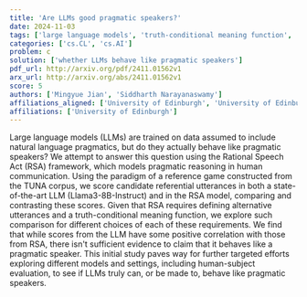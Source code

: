 ```yaml
---
title: 'Are LLMs good pragmatic speakers?'
date: 2024-11-03
tags: ['large language models', 'truth-conditional meaning function', 'referential utterances', 'human communication', 'reference game', 'natural language pragmatics', 'pragmatic reasoning', 'TUNA corpus', 'human-subject evaluation', 'Rational Speech Act framework']
categories: ['cs.CL', 'cs.AI']
problem: c
solution: ['whether LLMs behave like pragmatic speakers']
pdf_url: http://arxiv.org/pdf/2411.01562v1
arx_url: http://arxiv.org/abs/2411.01562v1
score: 5
authors: ['Mingyue Jian', 'Siddharth Narayanaswamy']
affiliations_aligned: ['University of Edinburgh', 'University of Edinburgh']
affiliations: ['University of Edinburgh']
---
```



Large language models (LLMs) are trained on data assumed to include natural language pragmatics, but do they actually behave like pragmatic speakers? We attempt to answer this question using the Rational Speech Act (RSA) framework, which models pragmatic reasoning in human communication. Using the paradigm of a reference game constructed from the TUNA corpus, we score candidate referential utterances in both a state-of-the-art LLM (Llama3-8B-Instruct) and in the RSA model, comparing and contrasting these scores. Given that RSA requires defining alternative utterances and a truth-conditional meaning function, we explore such comparison for different choices of each of these requirements. We find that while scores from the LLM have some positive correlation with those from RSA, there isn't sufficient evidence to claim that it behaves like a pragmatic speaker. This initial study paves way for further targeted efforts exploring different models and settings, including human-subject evaluation, to see if LLMs truly can, or be made to, behave like pragmatic speakers.